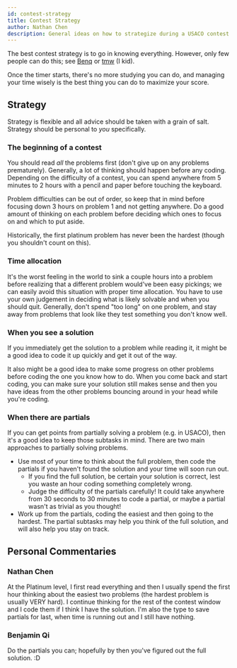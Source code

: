 ---
id: contest-strategy
title: Contest Strategy
author: Nathan Chen
description: General ideas on how to strategize during a USACO contest.
---

The best contest strategy is to go in knowing everything. However, only few
people can do this; see [Benq](https://codeforces.com/profile/benq) or
[tmw](https://codeforces.com/profile/tmwilliamlin168) (I kid).

Once the timer starts, there's no more studying you can do, and managing your
time wisely is the best thing you can do to maximize your score.

## Strategy

Strategy is flexible and all advice should be taken with a grain of salt.
Strategy should be personal to _you_ specifically.

### The beginning of a contest

You should read _all_ the problems first (don't give up on any problems
prematurely). Generally, a lot of thinking should happen before any coding.
Depending on the difficulty of a contest, you can spend anywhere from 5 minutes
to 2 hours with a pencil and paper before touching the keyboard.

Problem difficulties can be out of order, so keep that in mind before focusing
down 3 hours on problem 1 and not getting anywhere. Do a good amount of thinking
on each problem before deciding which ones to focus on and which to put aside.

<Info title="Pro Tip">

Historically, the first platinum problem has never been the hardest (though you
shouldn't count on this).

</Info>

### Time allocation

It's the worst feeling in the world to sink a couple hours into a problem before
realizing that a different problem would've been easy pickings; we can easily
avoid this situation with proper time allocation. You have to use your own
judgement in deciding what is likely solvable and when you should quit.
Generally, don't spend "too long" on one problem, and stay away from problems
that look like they test something you don't know well.

### When you see a solution

If you immediately get the solution to a problem while reading it, it might be a
good idea to code it up quickly and get it out of the way.

It also might be a good idea to make some progress on other problems before
coding the one you know how to do. When you come back and start coding, you can
make sure your solution still makes sense and then you have ideas from the other
problems bouncing around in your head while you're coding.

### When there are partials

If you can get points from partially solving a problem (e.g. in USACO), then
it's a good idea to keep those subtasks in mind. There are two main approaches
to partially solving problems.

- Use most of your time to think about the full problem, then code the partials
  if you haven't found the solution and your time will soon run out.
  - If you find the full solution, be certain your solution is correct, lest you
    waste an hour coding something completely wrong.
  - Judge the difficulty of the partials carefully! It could take anywhere from
    30 seconds to 30 minutes to code a partial, or maybe a partial wasn't as
    trivial as you thought!
- Work up from the partials, coding the easiest and then going to the hardest.
  The partial subtasks may help you think of the full solution, and will also
  help you stay on track.

## Personal Commentaries

### Nathan Chen

At the Platinum level, I first read everything and then I usually spend the
first hour thinking about the easiest two problems (the hardest problem is
usually VERY hard). I continue thinking for the rest of the contest window and I
code them if I think I have the solution. I'm also the type to save partials for
last, when time is running out and I still have nothing.

### Benjamin Qi

Do the partials you can; hopefully by then you've figured out the full solution.
:D
